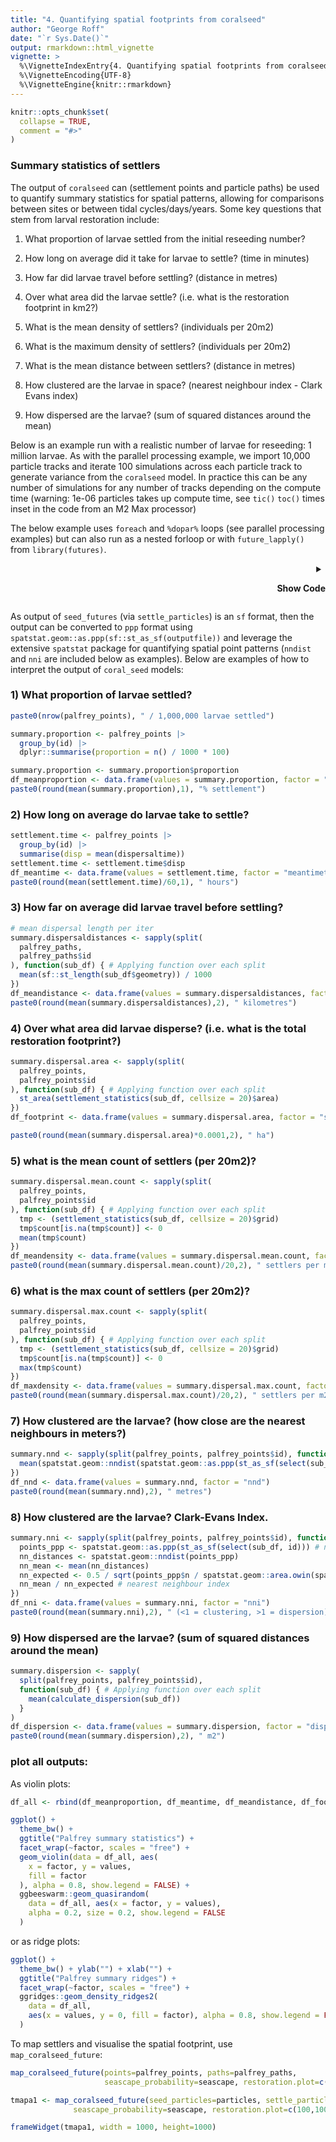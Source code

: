 ```yaml
---
title: "4. Quantifying spatial footprints from coralseed"
author: "George Roff"
date: "`r Sys.Date()`"
output: rmarkdown::html_vignette
vignette: >
  %\VignetteIndexEntry{4. Quantifying spatial footprints from coralseed}
  %\VignetteEncoding{UTF-8}
  %\VignetteEngine{knitr::rmarkdown}
---
```


```r
knitr::opts_chunk$set(
  collapse = TRUE,
  comment = "#>"
)
```

### Summary statistics of settlers

The output of `coralseed` can (settlement points and particle paths) be used to quantify summary statistics for
spatial patterns, allowing for comparisons between sites or between
tidal cycles/days/years. Some key questions that stem from larval
restoration include:

1.  What proportion of larvae settled from the initial reseeding number?

2.  How long on average did it take for larvae to settle? (time in
    minutes)

3.  How far did larvae travel before settling? (distance in metres)

4.  Over what area did the larvae settle? (i.e. what is the restoration
    footprint in km2?)

5.  What is the mean density of settlers? (individuals per 20m2)

6.  What is the maximum density of settlers? (individuals per 20m2)

7.  What is the mean distance between settlers? (distance in metres)

8.  How clustered are the larvae in space? (nearest neighbour index -
    Clark Evans index)

9.  How dispersed are the larvae? (sum of squared distances around the
    mean)

Below is an example run with a realistic number of larvae for reseeding:
1 million larvae. As with the parallel processing example, we import
10,000 particle tracks and iterate 100 simulations across each particle
track to generate variance from the `coralseed` model. In practice this
can be any number of simulations for any number of tracks depending on
the compute time (warning: 1e-06 particles takes up compute time, 
see `tic()` `toc()` times inset in the code from an M2 Max processor)

The below example uses `foreach` and `%dopar%` loops (see parallel
processing examples) but can also run as a nested forloop or with
`future_lapply()` from `library(futures)`.

<details>

<summary align="right">

<b>Show Code</b>

</summary>

```r
library(tidyverse)
library(doParallel)
library(foreach)
library(sf)
library(coralseed)
```

```r

# first set spatial mosaic of habitat preference via coralseed
seascape <- coralseed::seascape_probability(reefoutline=reef_map, habitat=benthic_map)

library(tictoc)
tic()
# use n-1 cores
ncores <- detectCores()
cl <- makeCluster(ncores-1, port=12345, outfile="seed_futures_log.txt")
registerDoParallel(cl)

library(tidyverse)
library(doParallel)
library(foreach)
library(sf)
library(coralseed)

# load simimulation inputs
palfrey01 <- "/Users/rof011/Library/CloudStorage/OneDrive-CSIRO/Data - SeaSims/conniemodels/Dispersal_SettlementRate/lizard_del_14_1512_sim1/lizard_del_14_1512_sim1/plots/day_12036/run_day_12036_lizard_del_14_1512_sim1_13.json"
palfrey02 <- "/Users/rof011/Library/CloudStorage/OneDrive-CSIRO/Data - SeaSims/conniemodels/Dispersal_SettlementRate/lizard_del_14_1512_sim1/lizard_del_14_1512_sim2/plots/day_12036/run_day_12036_lizard_del_14_1512_sim2_13.json"
palfrey03 <- "/Users/rof011/Library/CloudStorage/OneDrive-CSIRO/Data - SeaSims/conniemodels/Dispersal_SettlementRate/lizard_del_14_1512_sim1/lizard_del_14_1512_sim3/plots/day_12036/run_day_12036_lizard_del_14_1512_sim3_13.json"
palfrey04 <- "/Users/rof011/Library/CloudStorage/OneDrive-CSIRO/Data - SeaSims/conniemodels/Dispersal_SettlementRate/lizard_del_14_1512_sim1/lizard_del_14_1512_sim4/plots/day_12036/run_day_12036_lizard_del_14_1512_sim4_13.json"
palfrey05 <- "/Users/rof011/Library/CloudStorage/OneDrive-CSIRO/Data - SeaSims/conniemodels/Dispersal_SettlementRate/lizard_del_14_1512_sim1/lizard_del_14_1512_sim5/plots/day_12036/run_day_12036_lizard_del_14_1512_sim5_13.json"
palfrey06 <- "/Users/rof011/Library/CloudStorage/OneDrive-CSIRO/Data - SeaSims/conniemodels/Dispersal_SettlementRate/lizard_del_14_1512_sim1/lizard_del_14_1512_sim6/plots/day_12036/run_day_12036_lizard_del_14_1512_sim6_13.json"
palfrey07 <- "/Users/rof011/Library/CloudStorage/OneDrive-CSIRO/Data - SeaSims/conniemodels/Dispersal_SettlementRate/lizard_del_14_1512_sim1/lizard_del_14_1512_sim7/plots/day_12036/run_day_12036_lizard_del_14_1512_sim7_13.json"
palfrey08 <- "/Users/rof011/Library/CloudStorage/OneDrive-CSIRO/Data - SeaSims/conniemodels/Dispersal_SettlementRate/lizard_del_14_1512_sim1/lizard_del_14_1512_sim8/plots/day_12036/run_day_12036_lizard_del_14_1512_sim8_13.json"
palfrey09 <- "/Users/rof011/Library/CloudStorage/OneDrive-CSIRO/Data - SeaSims/conniemodels/Dispersal_SettlementRate/lizard_del_14_1512_sim1/lizard_del_14_1512_sim9/plots/day_12036/run_day_12036_lizard_del_14_1512_sim9_13.json"
palfrey10 <- "/Users/rof011/Library/CloudStorage/OneDrive-CSIRO/Data - SeaSims/conniemodels/Dispersal_SettlementRate/lizard_del_14_1512_sim1/lizard_del_14_1512_sim10/plots/day_12036/run_day_12036_lizard_del_14_1512_sim10_13.json"

nsims_seed <- 100

palfrey01_parallel <- foreach(i = 1:nsims_seed, .packages = "coralseed") %dopar% seed_futures(
  limit_time = 6.95, input = palfrey01,
  set.centre = TRUE, seascape = seascape, tracks = TRUE, silent = TRUE,
  competency.function = "exponential", limit.time = 6.95, probability = "additive",
  simulate.mortality = "typeI", simulate.mortality.n = 0.1
)

palfrey02_parallel <- foreach(i = 1:nsims_seed, .packages = "coralseed") %dopar% seed_futures(
  limit_time = 6.95, input = palfrey01,
  set.centre = TRUE, seascape = seascape, tracks = TRUE, silent = TRUE,
  competency.function = "exponential", limit.time = 6.95, probability = "additive",
  simulate.mortality = "typeI", simulate.mortality.n = 0.1
)

palfrey03_parallel <- foreach(i = 1:nsims_seed, .packages = "coralseed") %dopar% seed_futures(
  limit_time = 6.95, input = palfrey01,
  set.centre = TRUE, seascape = seascape, tracks = TRUE, silent = TRUE,
  competency.function = "exponential", limit.time = 6.95, probability = "additive",
  simulate.mortality = "typeI", simulate.mortality.n = 0.1
)
palfrey04_parallel <- foreach(i = 1:nsims_seed, .packages = "coralseed") %dopar% seed_futures(
  limit_time = 6.95, input = palfrey01,
  set.centre = TRUE, seascape = seascape, tracks = TRUE, silent = TRUE,
  competency.function = "exponential", limit.time = 6.95, probability = "additive",
  simulate.mortality = "typeI", simulate.mortality.n = 0.1
)
palfrey05_parallel <- foreach(i = 1:nsims_seed, .packages = "coralseed") %dopar% seed_futures(
  limit_time = 6.95, input = palfrey01,
  set.centre = TRUE, seascape = seascape, tracks = TRUE, silent = TRUE,
  competency.function = "exponential", limit.time = 6.95, probability = "additive",
  simulate.mortality = "typeI", simulate.mortality.n = 0.1
)
palfrey06_parallel <- foreach(i = 1:nsims_seed, .packages = "coralseed") %dopar% seed_futures(
  limit_time = 6.95, input = palfrey01,
  set.centre = TRUE, seascape = seascape, tracks = TRUE, silent = TRUE,
  competency.function = "exponential", limit.time = 6.95, probability = "additive",
  simulate.mortality = "typeI", simulate.mortality.n = 0.1
)
palfrey07_parallel <- foreach(i = 1:nsims_seed, .packages = "coralseed") %dopar% seed_futures(
  limit_time = 6.95, input = palfrey01,
  set.centre = TRUE, seascape = seascape, tracks = TRUE, silent = TRUE,
  competency.function = "exponential", limit.time = 6.95, probability = "additive",
  simulate.mortality = "typeI", simulate.mortality.n = 0.1
)
palfrey08_parallel <- foreach(i = 1:nsims_seed, .packages = "coralseed") %dopar% seed_futures(
  limit_time = 6.95, input = palfrey01,
  set.centre = TRUE, seascape = seascape, tracks = TRUE, silent = TRUE,
  competency.function = "exponential", limit.time = 6.95, probability = "additive",
  simulate.mortality = "typeI", simulate.mortality.n = 0.1
)
palfrey09_parallel <- foreach(i = 1:nsims_seed, .packages = "coralseed") %dopar% seed_futures(
  limit_time = 6.95, input = palfrey01,
  set.centre = TRUE, seascape = seascape, tracks = TRUE, silent = TRUE,
  competency.function = "exponential", limit.time = 6.95, probability = "additive",
  simulate.mortality = "typeI", simulate.mortality.n = 0.1
)
palfrey10_parallel <- foreach(i = 1:nsims_seed, .packages = "coralseed") %dopar% seed_futures(
  limit_time = 6.95, input = palfrey01,
  set.centre = TRUE, seascape = seascape, tracks = TRUE, silent = TRUE,
  competency.function = "exponential", limit.time = 6.95, probability = "additive",
  simulate.mortality = "typeI", simulate.mortality.n = 0.1
)

stopCluster(cl)


palfrey <- c(palfrey01_parallel, palfrey02_parallel, palfrey03_parallel, palfrey04_parallel, palfrey05_parallel, palfrey06_parallel, palfrey07_parallel, palfrey08_parallel, palfrey09_parallel, palfrey10_parallel)

### every set of dispersal simulations (n=1000) has 100 simulations.

palfrey_points <- extract_parallel(type = "points", palfrey)
palfrey_paths <- extract_parallel(type = "paths", palfrey)

toc()

```

</details>

As output of `seed_futures` (via `settle_particles`) is an `sf` format, then the output can be  converted to `ppp` format using
`spatstat.geom::as.ppp(sf::st_as_sf(outputfile))` and leverage the
extensive `spatstat` package for quantifying spatial point patterns (`nndist` and `nni` are included below as
examples). Below are examples of how to interpret the output of `coral_seed` models:

### 1) What proportion of larvae settled?

```r

paste0(nrow(palfrey_points), " / 1,000,000 larvae settled")
```

```r
summary.proportion <- palfrey_points |>
  group_by(id) |>
  dplyr::summarise(proportion = n() / 1000 * 100)

summary.proportion <- summary.proportion$proportion
df_meanproportion <- data.frame(values = summary.proportion, factor = "meantimetosettlement")
paste0(round(mean(summary.proportion),1), "% settlement")
```

### 2) How long on average do larvae take to settle?

```r
settlement.time <- palfrey_points |>
  group_by(id) |>
  summarise(disp = mean(dispersaltime))
settlement.time <- settlement.time$disp
df_meantime <- data.frame(values = settlement.time, factor = "meantimetosettlement")
paste0(round(mean(settlement.time)/60,1), " hours")
```

### 3) How far on average did larvae travel before settling?

```r
# mean dispersal length per iter
summary.dispersaldistances <- sapply(split(
  palfrey_paths,
  palfrey_paths$id
), function(sub_df) { # Applying function over each split
  mean(sf::st_length(sub_df$geometry)) / 1000
})
df_meandistance <- data.frame(values = summary.dispersaldistances, factor = "meandistancetosettlement")
paste0(round(mean(summary.dispersaldistances),2), " kilometres")
```

### 4) Over what area did larvae disperse? (i.e. what is the total restoration footprint?)

```r
summary.dispersal.area <- sapply(split(
  palfrey_points,
  palfrey_points$id
), function(sub_df) { # Applying function over each split
  st_area(settlement_statistics(sub_df, cellsize = 20)$area)
})
df_footprint <- data.frame(values = summary.dispersal.area, factor = "spatialfootprint")

paste0(round(mean(summary.dispersal.area)*0.0001,2), " ha")
```

### 5) what is the mean count of settlers (per 20m2)?

```r
summary.dispersal.mean.count <- sapply(split(
  palfrey_points,
  palfrey_points$id
), function(sub_df) { # Applying function over each split
  tmp <- (settlement_statistics(sub_df, cellsize = 20)$grid)
  tmp$count[is.na(tmp$count)] <- 0
  mean(tmp$count)
})
df_meandensity <- data.frame(values = summary.dispersal.mean.count, factor = "meandensity")
paste0(round(mean(summary.dispersal.mean.count)/20,2), " settlers per m2")
```

### 6) what is the max count of settlers (per 20m2)?

```r
summary.dispersal.max.count <- sapply(split(
  palfrey_points,
  palfrey_points$id
), function(sub_df) { # Applying function over each split
  tmp <- (settlement_statistics(sub_df, cellsize = 20)$grid)
  tmp$count[is.na(tmp$count)] <- 0
  max(tmp$count)
})
df_maxdensity <- data.frame(values = summary.dispersal.max.count, factor = "maxdensity")
paste0(round(mean(summary.dispersal.max.count)/20,2), " settlers per m2")
```

### 7) How clustered are the larvae? (how close are the nearest neighbours in meters?)

```r
summary.nnd <- sapply(split(palfrey_points, palfrey_points$id), function(sub_df) { # Applying function over each split
  mean(spatstat.geom::nndist(spatstat.geom::as.ppp(st_as_sf(select(sub_df, id))))) # nnd
})
df_nnd <- data.frame(values = summary.nnd, factor = "nnd")
paste0(round(mean(summary.nnd),2), " metres")

```

### 8) How clustered are the larvae? Clark-Evans Index.

```r
summary.nni <- sapply(split(palfrey_points, palfrey_points$id), function(sub_df) { # Applying function over each split
  points_ppp <- spatstat.geom::as.ppp(st_as_sf(select(sub_df, id))) # nnd
  nn_distances <- spatstat.geom::nndist(points_ppp)
  nn_mean <- mean(nn_distances)
  nn_expected <- 0.5 / sqrt(points_ppp$n / spatstat.geom::area.owin(spatstat.geom::as.owin(points_ppp)))
  nn_mean / nn_expected # nearest neighbour index
})
df_nni <- data.frame(values = summary.nni, factor = "nni")
paste0(round(mean(summary.nni),2), " (<1 = clustering, >1 = dispersion)")
```

### 9) How dispersed are the larvae? (sum of squared distances around the mean)

```r
summary.dispersion <- sapply(
  split(palfrey_points, palfrey_points$id),
  function(sub_df) { # Applying function over each split
    mean(calculate_dispersion(sub_df))
  }
)
df_dispersion <- data.frame(values = summary.dispersion, factor = "dispersion")
paste0(round(mean(summary.dispersion),2), " m2")
```

### plot all outputs:

As violin plots:

```r
df_all <- rbind(df_meanproportion, df_meantime, df_meandistance, df_footprint, df_meandensity, df_maxdensity, df_nnd, df_nni, df_dispersion) |> mutate(level = "a")

ggplot() +
  theme_bw() +
  ggtitle("Palfrey summary statistics") +
  facet_wrap(~factor, scales = "free") +
  geom_violin(data = df_all, aes(
    x = factor, y = values,
    fill = factor
  ), alpha = 0.8, show.legend = FALSE) +
  ggbeeswarm::geom_quasirandom(
    data = df_all, aes(x = factor, y = values),
    alpha = 0.2, size = 0.2, show.legend = FALSE
  )
```

or as ridge plots:

```r

ggplot() +
  theme_bw() + ylab("") + xlab("") +
  ggtitle("Palfrey summary ridges") +
  facet_wrap(~factor, scales = "free") +
  ggridges::geom_density_ridges2(
    data = df_all,
    aes(x = values, y = 0, fill = factor), alpha = 0.8, show.legend = FALSE
  )
```

To map settlers and visualise the spatial footprint, use `map_coralseed_future`:


```r

map_coralseed_future(points=palfrey_points, paths=palfrey_paths, 
                     seascape_probability=seascape, restoration.plot=c(100,100))
```

```r

tmapa1 <- map_coralseed_future(seed_particles=particles, settle_particles=settlers, 
              seascape_probability=seascape, restoration.plot=c(100,100))

frameWidget(tmapa1, width = 1000, height=1000)

```
